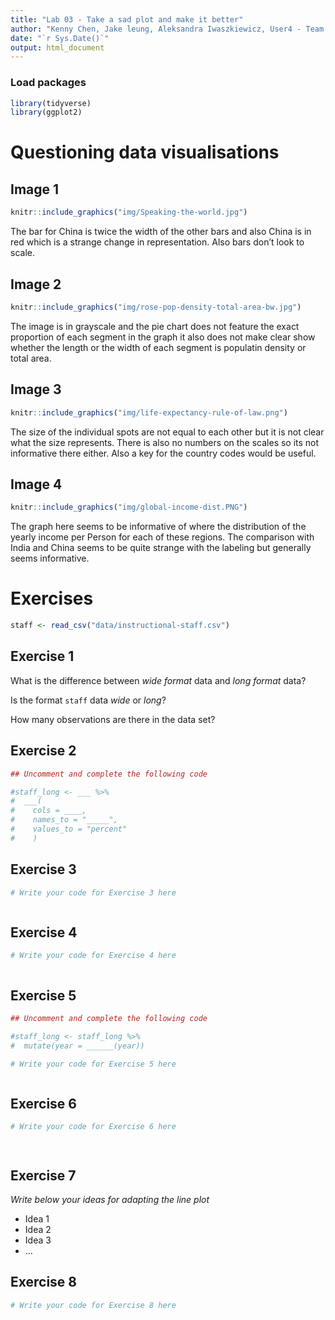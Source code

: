 ```yaml
---
title: "Lab 03 - Take a sad plot and make it better"
author: "Kenny Chen, Jake leung, Aleksandra Iwaszkiewicz, User4 - Team Name"
date: "`r Sys.Date()`"
output: html_document
---
```


### Load packages

```r
library(tidyverse)
library(ggplot2)
```


# Questioning data visualisations

## Image 1

```r
knitr::include_graphics("img/Speaking-the-world.jpg")
```

The bar for China is twice the width of the other bars and also China is in red which is a strange change in representation. Also bars don't look to scale.





## Image 2

```r
knitr::include_graphics("img/rose-pop-density-total-area-bw.jpg")
```

The image is in grayscale and the pie chart does not feature the exact proportion of each segment in the graph it also does not make clear show whether the length or the width of each segment is populatin density or total area.




## Image 3

```r
knitr::include_graphics("img/life-expectancy-rule-of-law.png")
```

The size of the individual spots are not equal to each other but it is not clear what the size represents. There is also no numbers on the scales so its not informative there either. Also a key for the country codes would be useful.




## Image 4

```r
knitr::include_graphics("img/global-income-dist.PNG")
```

The graph here seems to be informative of where the distribution of the yearly income per Person for each of these regions. The comparison with India and China seems to be quite strange with the labeling but generally seems informative.



# Exercises

```r
staff <- read_csv("data/instructional-staff.csv")
```


## Exercise 1

What is the difference between *wide format* data and *long format* data?


Is the format `staff` data *wide* or *long*?


How many observations are there in the data set?




## Exercise 2

```r
## Uncomment and complete the following code

#staff_long <- ___ %>%
#  ___(
#    cols = ____, 
#    names_to = "_____",
#    values_to = "percent"
#    )

```


## Exercise 3

```r
# Write your code for Exercise 3 here



```

## Exercise 4

```r
# Write your code for Exercise 4 here



```

## Exercise 5

```r
## Uncomment and complete the following code

#staff_long <- staff_long %>%
#  mutate(year = ______(year))
```


```r
# Write your code for Exercise 5 here



```

## Exercise 6

```r
# Write your code for Exercise 6 here




```

## Exercise 7

_Write below your ideas for adapting the line plot_

* Idea 1
* Idea 2
* Idea 3
* ...


## Exercise 8

```r
# Write your code for Exercise 8 here



```

